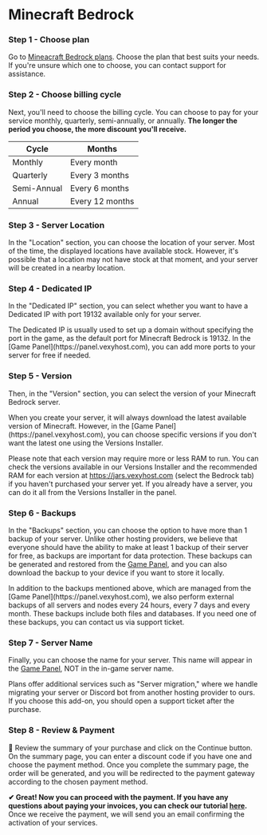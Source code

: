 # Minecraft Bedrock


<Steps>

### Step 1 - Choose plan
Go to [Mineacraft Bedrock plans](https://billing.vexyhost.com/store/minecraft-bedrock). Choose the plan that best suits your needs. If you're unsure which one to choose, you can contact support for assistance.

### Step 2 - Choose billing cycle
Next, you'll need to choose the billing cycle. You can choose to pay for your service monthly, quarterly, semi-annually, or annually. **The longer the period you choose, the more discount you'll receive.**

| Cycle | Months |
| ------ | ------ |
| Monthly | Every month |
| Quarterly | Every 3 months |
| Semi-Annual | Every 6 months |
| Annual | Every 12 months |

### Step 3 - Server Location
In the "Location" section, you can choose the location of your server. Most of the time, the displayed locations have available stock. However, it's possible that a location may not have stock at that moment, and your server will be created in a nearby location.

### Step 4 - Dedicated IP
In the "Dedicated IP" section, you can select whether you want to have a Dedicated IP with port 19132 available only for your server.

<Callout type="info">
The Dedicated IP is usually used to set up a domain without specifying the port in the game, as the default port for Minecraft Bedrock is 19132. In the [Game Panel](https://panel.vexyhost.com), you can add more ports to your server for free if needed.
</Callout>

### Step 5 - Version
Then, in the "Version" section, you can select the version of your Minecraft Bedrock server.

<Callout type="info">
When you create your server, it will always download the latest available version of Minecraft. However, in the [Game Panel](https://panel.vexyhost.com), you can choose specific versions if you don't want the latest one using the Versions Installer.

Please note that each version may require more or less RAM to run. You can check the versions available in our Versions Installer and the recommended RAM for each version at https://jars.vexyhost.com (select the Bedrock tab) if you haven't purchased your server yet. If you already have a server, you can do it all from the Versions Installer in the panel.
</Callout>

### Step 6 - Backups
In the "Backups" section, you can choose the option to have more than 1 backup of your server. Unlike other hosting providers, we believe that everyone should have the ability to make at least 1 backup of their server for free, as backups are important for data protection. These backups can be generated and restored from the [Game Panel](https://panel.vexyhost.com), and you can also download the backup to your device if you want to store it locally.

<Callout type="info">
    In addition to the backups mentioned above, which are managed from the [Game Panel](https://panel.vexyhost.com), we also perform external backups of all servers and nodes every 24 hours, every 7 days and every month. These backups include both files and databases. If you need one of these backups, you can contact us via support ticket.
</Callout>

### Step 7 - Server Name
Finally, you can choose the name for your server. This name will appear in the [Game Panel](https://panel.vexyhost.com), NOT in the in-game server name.

<Callout type="info">
    Plans offer additional services such as "Server migration," where we handle migrating your server or Discord bot from another hosting provider to ours. If you choose this add-on, you should open a support ticket after the purchase.
</Callout>

### Step 8 - Review & Payment
👀 Review the summary of your purchase and click on the Continue button. On the summary page, you can enter a discount code if you have one and choose the payment method. Once you complete the summary page, the order will be generated, and you will be redirected to the payment gateway according to the chosen payment method.

</Steps>

**✔ Great! Now you can proceed with the payment. If you have any questions about paying your invoices, you can check our tutorial [here](/account-billing/category/-how-to-pay-according-to-your-country).** Once we receive the payment, we will send you an email confirming the activation of your services.
